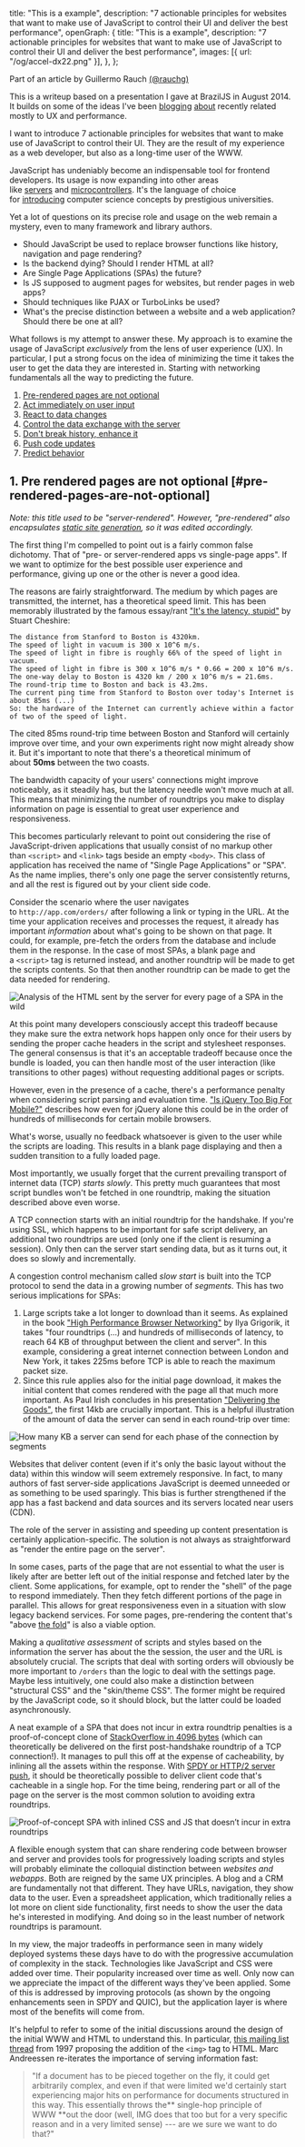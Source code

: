   title: "This is a example",
  description:
    "7 actionable principles for websites that want to make use of JavaScript to control their UI and deliver the best performance",
  openGraph: {
    title: "This is a example",
    description:
      "7 actionable principles for websites that want to make use of JavaScript to control their UI and deliver the best performance",
    images: [{ url: "/og/accel-dx22.png" }],
  },
};

Part of an article by Guillermo Rauch [(@rauchg)](https://twitter.com/rauchg)

This is a writeup based on a presentation I gave at BrazilJS in August 2014. It builds on some of the ideas I've been [blogging](https://cloudup.com/blog/the-need-for-speed) [about](https://cloudup.com/blog/introducing-mydb) recently related mostly to UX and performance.

I want to introduce 7 actionable principles for websites that want to make use of JavaScript to control their UI. They are the result of my experience as a web developer, but also as a long-time user of the WWW.

JavaScript has undeniably become an indispensable tool for frontend developers. Its usage is now expanding into other areas like [servers](http://nodejs.org/) and [microcontrollers](https://tessel.io/). It's the language of choice for [introducing](http://web.stanford.edu/class/cs101/) computer science concepts by prestigious universities.

Yet a lot of questions on its precise role and usage on the web remain a mystery, even to many framework and library authors.

- Should JavaScript be used to replace browser functions like history, navigation and page rendering?
- Is the backend dying? Should I render HTML at all?
- Are Single Page Applications (SPAs) the future?
- Is JS supposed to augment pages for websites, but render pages in web apps?
- Should techniques like PJAX or TurboLinks be used?
- What's the precise distinction between a website and a web application? Should there be one at all?

What follows is my attempt to answer these. My approach is to examine the usage of JavaScript *exclusively* from the lens of user experience (UX). In particular, I put a strong focus on the idea of minimizing the time it takes the user to get the data they are interested in. Starting with networking fundamentals all the way to predicting the future.

1. [Pre-rendered pages are not optional](#pre-rendered-pages-are-not-optional)
1. [Act immediately on user input](#act-immediately-on-user-input)
1. [React to data changes](#react-to-data-changes)
1. [Control the data exchange with the server](#control-the-data-exchange-with-the-server)
1. [Don't break history, enhance it](#dont-break-history-enhance-it)
1. [Push code updates](#push-code-updates)
1. [Predict behavior](#predict-behavior)

## 1. Pre rendered pages are not optional [#pre-rendered-pages-are-not-optional]

<Callout
  emoji="⚡️"
  text="Pre-rendering is not (just) about SEO, it’s about performance. Consider the additional roundtrips to get scripts, styles, and subsequent API requests. In the future, consider HTTP 2.0 “pushing” of resources."
/>

_Note: this title used to be "server-rendered". However, "pre-rendered" also encapsulates [static site generation](/2020/2019-in-review#static-is-the-new-dynamic), so it was edited accordingly._

The first thing I'm compelled to point out is a fairly common false dichotomy. That of "pre- or server-rendered apps vs single-page apps". If we want to optimize for the best possible user experience and performance, giving up one or the other is never a good idea.

The reasons are fairly straightforward. The medium by which pages are transmitted, the internet, has a theoretical speed limit. This has been memorably illustrated by the famous essay/rant ["It's the latency, stupid"](http://www.stuartcheshire.org/rants/latency.html) by Stuart Cheshire:

```
The distance from Stanford to Boston is 4320km.
The speed of light in vacuum is 300 x 10^6 m/s.
The speed of light in fibre is roughly 66% of the speed of light in vacuum.
The speed of light in fibre is 300 x 10^6 m/s * 0.66 = 200 x 10^6 m/s.
The one-way delay to Boston is 4320 km / 200 x 10^6 m/s = 21.6ms.
The round-trip time to Boston and back is 43.2ms.
The current ping time from Stanford to Boston over today's Internet is about 85ms (...)
So: the hardware of the Internet can currently achieve within a factor of two of the speed of light.
```

The cited 85ms round-trip time between Boston and Stanford will certainly improve over time, and your own experiments right now might already show it. But it's important to note that there's a theoretical minimum of about **50ms** between the two coasts.

The bandwidth capacity of your users' connections might improve noticeably, as it steadily has, but the latency needle won't move much at all. This means that minimizing the number of roundtrips you make to display information on page is essential to great user experience and responsiveness.

This becomes particularly relevant to point out considering the rise of JavaScript-driven applications that usually consist of no markup other than `<script>` and `<link>` tags beside an empty `<body>`. This class of application has received the name of "Single Page Applications" or "SPA". As the name implies, there's only one page the server consistently returns, and all the rest is figured out by your client side code.

Consider the scenario where the user navigates to `http://app.com/orders/` after following a link or typing in the URL. At the time your application receives and processes the request, it already has important *information* about what's going to be shown on that page. It could, for example, pre-fetch the orders from the database and include them in the response. In the case of most SPAs, a blank page and a `<script>` tag is returned instead, and another roundtrip will be made to get the scripts contents. So that then another roundtrip can be made to get the data needed for rendering.

![Analysis of the HTML sent by the server for every page of a SPA in the wild](/images/7-principles-of-rich-web-applications/kpfLbf6dha.png)

At this point many developers consciously accept this tradeoff because they make sure the extra network hops happen only once for their users by sending the proper cache headers in the script and stylesheet responses. The general consensus is that it's an acceptable tradeoff because once the bundle is loaded, you can then handle most of the user interaction (like transitions to other pages) without requesting additional pages or scripts.

However, even in the presence of a cache, there's a performance penalty when considering script parsing and evaluation time. ["Is jQuery Too Big For Mobile?"](http://modernweb.com/2014/03/10/is-jquery-too-big-for-mobile/) describes how even for jQuery alone this could be in the order of hundreds of milliseconds for certain mobile browsers.

What's worse, usually no feedback whatsoever is given to the user while the scripts are loading. This results in a blank page displaying and then a sudden transition to a fully loaded page.

Most importantly, we usually forget that the current prevailing transport of internet data (TCP) *starts slowly*. This pretty much guarantees that most script bundles won't be fetched in one roundtrip, making the situation described above even worse.

A TCP connection starts with an initial roundtrip for the handshake. If you're using SSL, which happens to be important for safe script delivery, an additional two roundtrips are used (only one if the client is resuming a session). Only then can the server start sending data, but as it turns out, it does so slowly and incrementally.

A congestion control mechanism called *slow start* is built into the TCP protocol to send the data in a growing number of *segments*. This has two serious implications for SPAs:

1. Large scripts take a lot longer to download than it seems. As explained in the book ["High Performance Browser Networking"](http://chimera.labs.oreilly.com/books/1230000000545/ch02.html#thats_four_rou) by Ilya Grigorik, it takes "four roundtrips (...) and hundreds of milliseconds of latency, to reach 64 KB of throughput between the client and server". In this example, considering a great internet connection between London and New York, it takes 225ms before TCP is able to reach the maximum packet size.
2. Since this rule applies also for the initial page download, it makes the initial content that comes rendered with the page all that much more important. As Paul Irish concludes in his presentation ["Delivering the Goods"](https://docs.google.com/presentation/d/1MtDBNTH1g7CZzhwlJ1raEJagA8qM3uoV7ta6i66bO2M/present#slide=id.g3eb97ca8f_10), the first 14kb are crucially important. This is a helpful illustration of the amount of data the server can send in each round-trip over time:

![How many KB a server can send for each phase of the connection by segments](/images/7-principles-of-rich-web-applications/WI9kN_9iyR.png)

Websites that deliver content (even if it's only the basic layout without the data) within this window will seem extremely responsive. In fact, to many authors of fast server-side applications JavaScript is deemed unneeded or as something to be used sparingly. This bias is further strengthened if the app has a fast backend and data sources and its servers located near users (CDN).

The role of the server in assisting and speeding up content presentation is certainly application-specific. The solution is not always as straightforward as "render the entire page on the server".

In some cases, parts of the page that are not essential to what the user is likely after are better left out of the initial response and fetched later by the client. Some applications, for example, opt to render the "shell" of the page to respond immediately. Then they fetch different portions of the page in parallel. This allows for great responsiveness even in a situation with slow legacy backend services. For some pages, pre-rendering the content that's "above [the fold](https://varvy.com/pagespeed/prioritize-visible-content.html)" is also a viable option.

Making a *qualitative assessment* of scripts and styles based on the information the server has about the the session, the user and the URL is absolutely crucial. The scripts that deal with sorting orders will obviously be more important to `/orders` than the logic to deal with the settings page. Maybe less intuitively, one could also make a distinction between "structural CSS" and the "skin/theme CSS". The former might be required by the JavaScript code, so it should block, but the latter could be loaded asynchronously.

A neat example of a SPA that does not incur in extra roundtrip penalties is a proof-of-concept clone of [StackOverflow in 4096 bytes](http://danlec.com/blog/stackoverflow-in-4096-bytes) (which can theoretically be delivered on the first post-handshake roundtrip of a TCP connection!). It manages to pull this off at the expense of cacheability, by inlining all the assets within the response. With [SPDY or HTTP/2 server push](http://www.chromium.org/spdy/link-headers-and-server-hint), it should be theoretically possible to deliver client code that's cacheable in a single hop. For the time being, rendering part or all of the page on the server is the most common solution to avoiding extra roundtrips.

![Proof-of-concept SPA with inlined CSS and JS that doesn’t incur in extra roundtrips](/images/7-principles-of-rich-web-applications/NeV5qFDaVR.png)

A flexible enough system that can share rendering code between browser and server and provides tools for progressively loading scripts and styles will probably eliminate the colloquial distinction between *websites and webapps*. Both are reigned by the same UX principles. A blog and a CRM are fundamentally not that different. They have URLs, navigation, they show data to the user. Even a spreadsheet application, which traditionally relies a lot more on client side functionality, first needs to show the user the data he's interested in modifying. And doing so in the least number of network roundtrips is paramount.

In my view, the major tradeoffs in performance seen in many widely deployed systems these days have to do with the progressive accumulation of complexity in the stack. Technologies like JavaScript and CSS were added over time. Their popularity increased over time as well. Only now can we appreciate the impact of the different ways they've been applied. Some of this is addressed by improving protocols (as shown by the ongoing enhancements seen in SPDY and QUIC), but the application layer is where most of the benefits will come from.

It's helpful to refer to some of the initial discussions around the design of the initial WWW and HTML to understand this. In particular, [this mailing list thread](http://1997.webhistory.org/www.lists/www-talk.1993q1/0260.html) from 1997 proposing the addition of the `<img>` tag to HTML. Marc Andreessen re-iterates the importance of serving information fast:

> "If a document has to be pieced together on the fly, it could get arbitrarily complex, and even if that were limited we'd certainly start experiencing major hits on performance for documents structured in this way. This essentially throws the** single-hop principle of WWW **out the door (well, IMG does that too but for a very specific reason and in a very limited sense) --- are we sure we want to do that?"
